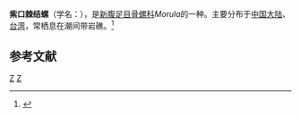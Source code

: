 {{Speciesbox
| taxon = Morula borealis
| binomial_authority = (Pilsbry, 1904)
}}
'''紫口棘结螺'''（学名：''{{lang|la|Morula borealis}}''），是[[新腹足目|新腹足目]][[骨螺科|骨螺科]]''Morula''的一种。主要分布于[[中国大陆|中国大陆]]、[[台湾|台湾]]，常栖息在潮间带岩礁。<ref>{{cite web|url=http://shell.sinica.edu.tw/chinese/shellbase_detail.php?science_no=893|title=国际贝库：紫口棘结螺|publisher=台湾贝类资料库|accessdate=2009-08-11}}</ref>

== 参考文献 ==
{{reflist}}
{{taxonbar}}
[[Category:_1904年描述的动物|Z]]
[[Category:骨螺科|Z]]